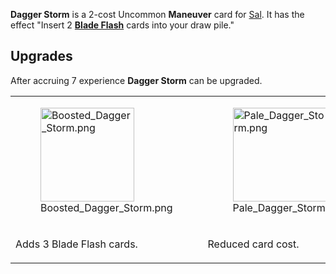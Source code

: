 {{Card
|rarity = Uncommon
|decktype = Battle
|cardtype = Maneuver
|character = Sal
|keywords = 
|upgradeable = Yes
|expreq = 7
|upgrade1 = Boosted Dagger Storm
|upgrade2 = Pale Dagger Storm}}
{{Quote|Where do they keep coming from!?}}

'''Dagger Storm''' is a 2-cost Uncommon '''Maneuver''' card for [[Sal]]. It has the effect "Insert 2 '''[[Blade Flash]]''' cards into your draw pile."

==Upgrades==
After accruing 7 experience '''Dagger Storm''' can be upgraded.
{| class="wikitable" style="text-align:center"
|-
|[[File:Boosted Dagger Storm.png|150px]]
|[[File:Pale Dagger Storm.png|150px]]
|-
!Adds 3 Blade Flash cards.
!Reduced card cost.
|}